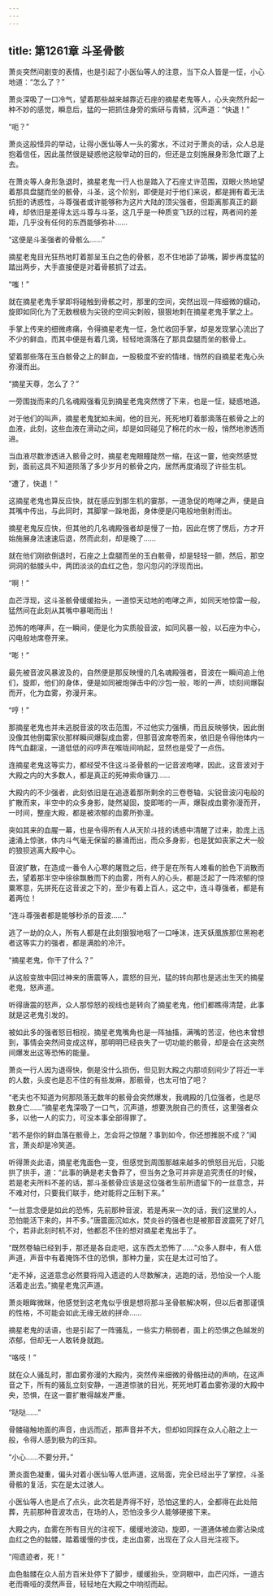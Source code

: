 ```yaml
---
---
---
```

title: 第1261章 斗圣骨骸
---



萧炎突然间剧变的表情，也是引起了小医仙等人的注意，当下众人皆是一怔，小心地道：“怎么了？”

萧炎深吸了一口冷气，望着那些越来越靠近石座的摘星老鬼等人，心头突然升起一种不妙的感觉，瞬息后，猛的一把抓住身旁的紫研与青鳞，沉声道：“快退！”

“呃？”

萧炎这般怪异的举动，让得小医仙等人一头的雾水，不过对于萧炎的话，众人总是抱着信任，因此虽然很是疑惑他这般举动的目的，但还是立刻施展身形急忙跟了上去。

在萧炎等人身形急退时，摘星老鬼一行人也是踏入了石座丈许范围，双眼火热地望着那具盘腿而坐的骸骨，斗圣，这个阶别，即便是对于他们来说，都是拥有着无法抗拒的诱惑性，斗尊强者或许能够称为这片大陆的顶尖强者，但距离那真正的巅峰，却依旧是差得太远斗尊与斗圣，这几乎是一种质变飞跃的过程，两者间的差距，几乎没有任何的东西能够弥补……

“这便是斗圣强者的骨骸么……”

摘星老鬼目光狂热地盯着那呈玉白之色的骨骸，忍不住地舔了舔嘴，脚步再度猛的踏出两步，大手直接便是对着骨骸抓了过去。

“嗤！”

就在摘星老鬼手掌即将碰触到骨骸之时，那里的空间，突然出现一阵细微的蠕动，旋即如同化为了无数根极为尖锐的空间尖刺般，狠狠地刺在摘星老鬼手掌之上。

手掌上传来的细微疼痛，令得摘星老鬼一怔，急忙收回手掌，却是发现掌心流出了不少的鲜血，而其中便是有着几滴，轻轻地滴落在了那具盘腿而坐的骸骨上。

望着那些落在玉白骸骨之上的鲜血，一股极度不安的情绪，悄然的自摘星老鬼心头弥漫而出。

“摘星天尊，怎么了？”

一旁围拢而来的几名魂殿强看见到摘星老鬼突然愣了下来，也是一怔，疑惑地道。

对于他们的叫声，摘星老鬼犹如未闻，他的目光，死死地盯着那滴落在骸骨之上的血液，此刻，这些血液在滑动之间，却是如同碰见了棉花的水一般，悄然地渗透而进。

当血液尽数渗透进入骸骨之时，摘星老鬼眼瞳陡然一缩，在这一霎，他突然感觉到，面前这具不知道陨落了多少岁月的骸骨之内，居然再度涌现了许些生机。

“遭了，快退！”

这摘星老鬼也算反应快，就在感应到那生机的霎那，一道急促的咆哮之声，便是自其嘴中传出，与此同时，其脚掌一跺地面，身体便是闪电般地倒射而出。

摘星老鬼反应快，但其他的几名魂殿强者却是慢了一拍，因此在愣了愣后，方才开始施展身法速速后退，然而此刻，却是晚了……

就在他们刚欲倒退时，石座之上盘腿而坐的玉白骸骨，却是轻轻一颤，然后，那空洞洞的骷髅头中，两团淡淡的血红之色，忽闪忽闪的浮现而出。

“啊！”

血芒浮现，这斗圣骸骨缓缓抬头，一道惊天动地的咆哮之声，如同天地惊雷一般，猛然间在此刻从其嘴中暴喝而出！

恐怖的咆哮声，在一瞬间，便是化为实质般音波，如同风暴一般，以石座为中心，闪电般地席卷开来。

“嘭！”

最先被音波风暴波及的，自然便是那反映慢的几名魂殿强者，音波在一瞬间追上他们，旋即，他们的身体，便是如同被炮弹击中的沙包一般，嘭的一声，顷刻间爆裂而开，化为血雾，弥漫开来。

“哼！”

那摘星老鬼也并未逃脱音波的攻击范围，不过他实力强横，而且反映够快，因此倒没像其他倒霉家伙那样瞬间爆裂成血雾，但那音波席卷而来，依旧是令得他体内一阵气血翻滚，一道低低的闷哼声在喉咙间响起，显然也是受了一点伤。

连摘星老鬼这等实力，都经受不住这斗圣骨骸的一记音波咆哮，因此，这音波对于大殿之内的大多数人，都是真正的死神索命镰刀……

大殿内的不少强者，此刻依旧是在追逐着那所剩余的三卷卷轴，尖锐音波闪电般的扩散而来，半空中的众多身影，陡然凝固，旋即嘭的一声，爆裂成血雾弥漫而开，一时间，整座大殿，都是被浓郁的血雾所弥漫。

突如其来的血腥一幕，也是令得所有人从天阶斗技的诱惑中清醒了过来，脸庞上迅速涌上惊骇，体内斗气毫无保留的暴涌而出，而众多身影，也是犹如丧家之犬一般的狼狈逃离大殿中心。

音波扩散，在造成一番令人心寒的屠戮之后，终于是在所有人难看的脸色下消散而去，望着那半空中徐徐飘散而下的血雾，所有人的心头，都是泛起了一阵浓郁的惊粟寒意，先拼死在这音波之下的，至少有着上百人，这之中，连斗尊强者，都是有着两位！

“连斗尊强者都是能够秒杀的音波……”

逃了一劫的众人，所有人都是在此刻狠狠地咽了一口唾沫，连天妖凰族那位黑袍老者这等实力的强者，都是满脸的冷汗。

“摘星老鬼，你干了什么？”

从这般变故中回过神来的唐震等人，震怒的目光，猛的转向那也是逃出生天的摘星老鬼，怒声道。

听得唐震的怒声，众人那惊怒的视线也是转向了摘星老鬼，他们都瞧得清楚，此事就是这老鬼引发的。

被如此多的强者怒目相视，摘星老鬼嘴角也是一阵抽搐，满嘴的苦涩，他也未曾想到，事情会突然间变成这样，那明明已经丧失了一切功能的骸骨，却是会在这突然间爆发出这等恐怖的能量。

萧炎一行人因为退得快，倒是没什么损伤，但见到大殿之内那顷刻间少了将近一半的人数，头皮也是忍不住的有些发麻，那骸骨，也太可怕了吧？

“老夫也不知道为何那陨落无数年的骸骨会突然爆发，我魂殿的几位强者，也是尽数身亡……”摘星老鬼深吸了一口气，沉声道，想要洗脱自己的责任，这里强者众多，以他一人的实力，可没本事全部得罪了。

“若不是你的鲜血落在骸骨上，怎会将之惊醒？事到如今，你还想推脱不成？”闻言，萧炎却是冷笑道。

听得萧炎此语，摘星老鬼面色一变，但感觉到周围那越来越多的愤怒目光后，只能拱了拱手，道：“此事的确是老夫鲁莽了，但当务之急可并非是追究责任的时候，若是老夫所料不差的话，那斗圣骸骨应该是这位强者生前所遗留下的一丝意念，并不难对付，只要我们联手，绝对能将之压制下来。”

“一丝意念便是如此的恐怖，先前那种音波，若是再来一次的话，我们这里的人，恐怕能活下来的，并不多。”唐震面沉如水，焚炎谷的强者也是被那音波震死了好几个，若非此刻时机不对，他都忍不住的想对摘星老鬼出手了。

“既然卷轴已经到手，那还是各自走吧，这东西太恐怖了……”众多人群中，有人低声道，声音中有着掩饰不住的恐惧，那种力量，实在是太过可怕了。

“走不掉，这道意念必然要将闯入遗迹的人尽数解决，逃跑的话，恐怕没一个人能活着走出去。”摘星老鬼沉声道。

萧炎眼眸微眯，他感觉到这老鬼似乎很是想将那斗圣骨骸解决啊，但以后者那谨慎的性格，不可能会如此无缘无故的拼命……

摘星老鬼的话语，也是引起了一阵骚乱，一些实力稍弱者，面上的恐惧之色越发的浓郁，但却无一人敢转身就跑。

“咯吱！”

就在众人骚乱时，那血雾弥漫的大殿内，突然传来细微的骨骼扭动的声响，在这声音之下，所有的骚乱立刻安静，一道道惊骇的目光，死死地盯着血雾弥漫的大殿中央，恐惧，在这一霎扩散得越发严重。

“哒哒……”

骨髅碰触地面的声音，由远而近，那声音并不大，但却如同踩在众人心脏之上一般，令得人感到极为的压抑。

“小心……不要分开。”

萧炎面色凝重，偏头对着小医仙等人低声道，这局面，完全已经出乎了掌控，斗圣骨骸的复活，实在是太过骇人。

小医仙等人也是点了点头，此次若是弄得不好，恐怕这里的人，全都得在此处陪葬，先前那种音波攻击，在场的人，恐怕没多少人能够硬接下来。

大殿之内，血雾在所有目光的注视下，缓缓地波动，旋即，一道通体被血雾沾染成血红之色的骷髅，踏着缓慢的步伐，走出血雾，出现在了众人目光注视下。

“闯遗迹者，死！”

血色骷髅在众人前方百米处停下了脚步，缓缓抬头，空洞眼中，血芒闪烁，一道古老而嘶哑的漠然声音，轻轻地在大殿之中响彻而起。